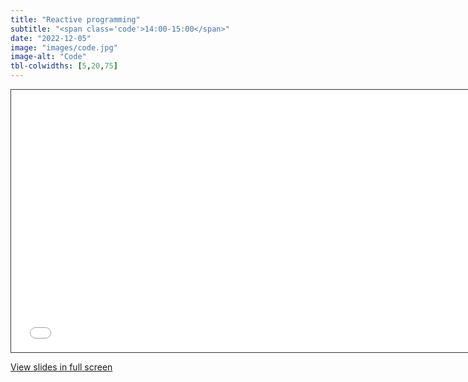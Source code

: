 ```yaml
---
title: "Reactive programming"
subtitle: "<span class='code'>14:00-15:00</span>"
date: "2022-12-05"
image: "images/code.jpg"
image-alt: "Code"
tbl-colwidths: [5,20,75]
---
```


<!-- Materials will be distributed sooner to the event. -->

```{=html}
<iframe class="slide-deck" src="../materials/02_reactive.html" height="420" width="747" style="border: 1px solid #2e3846;"></iframe>
```

[View slides in full screen](../materials/02_reactive.html)

<!-- # Outline -->

<!-- -   A -->
<!-- -   B -->
<!--     -   1 -->
<!--     -   2 -->

<!-- # Recap -->

<!-- ::: recap -->
<!-- -   A -->
<!-- -   B -->
<!-- ::: -->

<!-- # Exercises -->

<!-- ## Exercise 1 -->

<!-- ::: question -->
<!-- -   A -->
<!-- -   B -->
<!-- ::: -->

<!-- **&rarr;&ensp;[Solution](../materials/solutions/03_publish.qmd)** -->